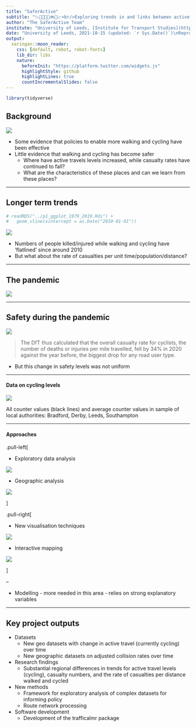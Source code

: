 ```yaml
---
title: "SaferActive"
subtitle: "📉🚂🚅🚎🛴🚲🚶📈<br/>Exploring trends in and links between active travel uptake and road safety"
author: "The SaferActive Team"
institute: "University of Leeds, [Institute for Transport Studies](https://environment.leeds.ac.uk/transport)"
date: "University of Leeds, 2021-10-15 (updated: `r Sys.Date()`)\nReproducible source code: [github.com/saferactive/saferactive](https://github.com/saferactive/saferactive)"
output:
  xaringan::moon_reader:
    css: [default, robot, robot-fonts]
    lib_dir: libs
    nature: 
      beforeInit: "https://platform.twitter.com/widgets.js"
      highlightStyle: github
      highlightLines: true
      countIncrementalSlides: false
---
```


```r
library(tidyverse)
```


## Background

![](https://raw.githubusercontent.com/saferactive/saferactive/master/README_files/figure-gfm/trend-1.png)

- Some evidence that policies to enable more walking and cycling have been effective
- Little evidence that walking and cycling has become safer
  - Where have active travels levels increased, while casualty rates have continued to fall?
  - What are the characteristics of these places and can we learn from these places?

---

## Longer term trends

```r
# readRDS("../p1_ggplot_1979_2019.Rds") +
#   geom_vline(xintercept = as.Date("2010-01-01"))
```

![](https://user-images.githubusercontent.com/1825120/133630087-863f4f4b-c5ab-4e6a-995e-f1f1c6a11dca.png)

- Numbers of people killed/injured while walking and cycling have 'flatlined' since around 2010
- But what about the rate of casualties per unit time/population/distance?

---

## The pandemic

![](https://user-images.githubusercontent.com/1825120/133615184-e1782729-9660-4508-8107-2e17ddb49904.png)

---

## Safety during the pandemic

![](https://user-images.githubusercontent.com/1825120/133615412-bc3f3717-5512-4eef-aca2-d08822734b0f.png)

> The DfT thus calculated that the overall casualty rate for cyclists, the number of deaths or injuries per mile travelled, fell by 34% in 2020 against the year before, the biggest drop for any road user type.

- But this change in safety levels was not uniform

---

#### Data on cycling levels

![](https://raw.githubusercontent.com/saferactive/saferactive/master/code/tests/bradford-and-beyond_files/figure-gfm/unnamed-chunk-7-1.png)

All counter values (black lines) and average counter values in sample of local authorities: Bradford, Derby, Leeds, Southampton 

<!-- Reproducible code:  -->
<!-- See https://github.com/saferactive/saferactive/blob/master/code/tests/bradford-and-beyond.md -->

<!-- Todo: update this plot -->

---

#### Approaches

.pull-left[

- Exploratory data analysis

![](https://saferactive.github.io/trafficalmr/articles/spine_aspatial_who_hit_who.png)

- Geographic analysis

![](https://raw.githubusercontent.com/saferactive/saferactive/master/LA_trends_files/figure-gfm/crash_la_plot2-1.png)

]

.pull-right[

- New visualisation techniques

![](https://saferactive.github.io/trafficalmr/articles/rr_cots.png)

- Interactive mapping

![](https://user-images.githubusercontent.com/1825120/133634068-38623752-fc0a-4aab-925e-4b43ab746f73.png)

]

--

- Modelling - more needed in this area - relies on strong explanatory variables


---

## Key project outputs

- Datasets
  - New geo datasets with change in active travel (currently cycling) over time
  - New geographic datasets on adjusted collision rates over time
- Research findings
  - Substantial regional differences in trends for active travel levels (cycling), casualty numbers, and the rate of casualties per distance walked and cycled

- New methods
  - Framework for exploratory analysis of complex datasets for informing policy
  - Route network processing
  
- Software development
  - Development of the trafficalmr package
